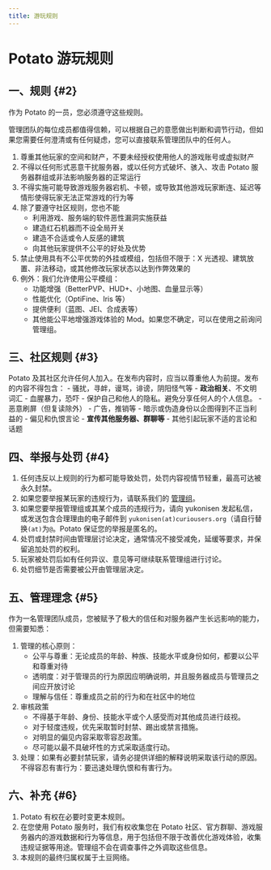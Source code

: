 ```yaml
---
title: 游玩规则
---
```


# Potato 游玩规则

## 一、规则 {#2}

作为 Potato 的一员，您必须遵守这些规则。

管理团队的每位成员都值得信赖，可以根据自己的意愿做出判断和调节行动，但如果您需要任何澄清或有任何疑虑，您可以直接联系管理团队中的任何人。

1. 尊重其他玩家的空间和财产，不要未经授权使用他人的游戏账号或虚拟财产
2. 不得以任何形式恶意干扰服务器，或以任何方式破坏、骇入、攻击 Potato 服务器群组或非法影响服务器的正常运行
3. 不得实施可能导致游戏服务器宕机、卡顿，或导致其他游戏玩家断连、延迟等情形使得玩家无法正常游戏的行为等
4. 除了要遵守社区规则，您也不能
    - 利用游戏、服务端的软件恶性漏洞实施获益
    - 建造红石机器而不设全局开关
    - 建造不合适或令人反感的建筑
    - 向其他玩家提供不公平的好处及优势
5. 禁止使用具有不公平优势的外挂或模组，包括但不限于：X 光透视、建筑放置、非法移动，或其他修改玩家状态以达到作弊效果的
6. 例外：我们允许使用公平模组：
    - 功能增强（BetterPVP、HUD+、小地图、血量显示等）
    - 性能优化（OptiFine、Iris 等）
    - 提供便利（蓝图、JEI、合成表等）
    - 其他能公平地增强游戏体验的 Mod。如果您不确定，可以在使用之前询问管理组。

## 三、社区规则 {#3}

Potato 及其社区允许任何人加入。在发布内容时，应当以尊重他人为前提。发布的内容不得包含：
    - 骚扰，寻衅，谩骂，诽谤，阴阳怪气等
    - **政治相关**、不文明词汇
    - 血腥暴力，恐吓
    - 保护自己和他人的隐私。避免分享任何人的个人信息。
    - 恶意刷屏（但复读除外）
    - 广告，推销等
    - 暗示或伪造身份以企图得到不正当利益的
    - 偏见和仇恨言论
    - **宣传其他服务器、群聊等**
    - 其他引起玩家不适的言论和话题

## 四、举报与处罚 {#4}

1. 任何违反以上规则的行为都可能导致处罚，处罚内容视情节轻重，最高可达被永久封禁。
2. 如果您要举报某玩家的违规行为，请联系我们的 [管理组](/community#admin)。
3. 如果您要举报管理组或其某个成员的违规行为，请向 yukonisen 发起私信，或发送包含合理理由的电子邮件到 `yukonisen(at)curiousers.org`（请自行替换`(at)`为`@`。Potato 保证您的举报是匿名的。
4. 处罚或封禁时间由管理层讨论决定，通常情况不接受减免，延缓等要求，并保留追加处罚的权利。
5. 玩家被处罚后如有任何异议、意见等可继续联系管理组进行讨论。
6. 处罚细节是否需要被公开由管理层决定。

## 五、管理理念 {#5}

作为一名管理团队成员，您被赋予了极大的信任和对服务器产生长远影响的能力，但需要知悉：

1. 管理的核心原则：
    - 公平与尊重：无论成员的年龄、种族、技能水平或身份如何，都要以公平和尊重对待
    - 透明度：对于管理员的行为原因应明确说明，并且服务器成员与管理员之间应开放讨论
    - 理解与信任：尊重成员之前的行为和在社区中的地位
2. 审核政策
    - 不得基于年龄、身份、技能水平或个人感受而对其他成员进行歧视。
    - 对于轻度违规，优先采取暂时封禁、踢出或禁言措施。
    - 对明显的偏见内容采取零容忍政策。
    - 尽可能以最不具破坏性的方式采取适度行动。
3. 处理：如果有必要封禁玩家，请务必提供详细的解释说明采取该行动的原因。不得容忍有害行为：要迅速处理仇恨和有害行为。

## 六、补充 {#6}

1. Potato 有权在必要时变更本规则。
2. 在您使用 Potato 服务时，我们有权收集您在 Potato 社区、官方群聊、游戏服务器内的游戏数据和行为等信息，用于包括但不限于改善优化游戏体验，收集违规证据等用途。管理组不会在调查事件之外调取这些信息。
3. 本规则的最终归属权属于土豆网络。
